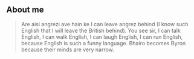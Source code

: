 ## About me

> Are aisi angrezi ave hain ke I can leave angrez behind (I know such English that I will leave the British behind). You see sir, I can talk English, I can walk English, I can laugh English, I can run English, because English is such a funny language. Bhairo becomes Byron because their minds are very narrow.

